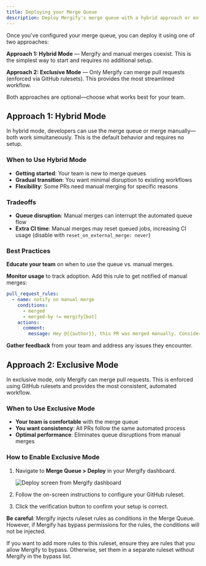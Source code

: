 ```yaml
---
title: Deploying your Merge Queue
description: Deploy Mergify's merge queue with a hybrid approach or enforce exclusive automated merges.
---
```



Once you've configured your merge queue, you can deploy it using one of two approaches:

**Approach 1: Hybrid Mode** — Mergify and manual merges coexist. This is the
simplest way to start and requires no additional setup.

**Approach 2: Exclusive Mode** — Only Mergify can merge pull requests (enforced
via GitHub rulesets). This provides the most streamlined workflow.

Both approaches are optional—choose what works best for your team.

## Approach 1: Hybrid Mode

In hybrid mode, developers can use the merge queue or merge manually—both work
simultaneously. This is the default behavior and requires no setup.

### When to Use Hybrid Mode

- **Getting started**: Your team is new to merge queues
- **Gradual transition**: You want minimal disruption to existing workflows
- **Flexibility**: Some PRs need manual merging for specific reasons

### Tradeoffs

- **Queue disruption**: Manual merges can interrupt the automated queue flow
- **Extra CI time**: Manual merges may reset queued jobs, increasing CI usage (disable with `reset_on_external_merge: never`)

### Best Practices

**Educate your team** on when to use the queue vs. manual merges.

**Monitor usage** to track adoption. Add this rule to get notified of manual merges:

```yaml
pull_request_rules:
  - name: notify on manual merge
    conditions:
      - merged
      - merged-by != mergify[bot]
    actions:
      comment:
        message: Hey @{{author}}, this PR was merged manually. Consider using the merge queue next time!
```

**Gather feedback** from your team and address any issues they encounter.

## Approach 2: Exclusive Mode

In exclusive mode, only Mergify can merge pull requests. This is enforced using
GitHub rulesets and provides the most consistent, automated workflow.

### When to Use Exclusive Mode

- **Your team is comfortable** with the merge queue
- **You want consistency**: All PRs follow the same automated process
- **Optimal performance**: Eliminates queue disruptions from manual merges

### How to Enable Exclusive Mode

1. Navigate to **Merge Queue > Deploy** in your Mergify dashboard.

   <Image src={bpDashboardScreenshot} alt="Deploy screen from Mergify dashboard"/>

2. Follow the on-screen instructions to configure your GitHub ruleset.

3. Click the verification button to confirm your setup is correct.

**Be careful**: Mergify injects ruleset rules as conditions in the Merge Queue. However,
if Mergify has bypass permissions for the rules, the conditions will not be injected.

If you want to add more rules to this ruleset, ensure they are rules that you allow Mergify to bypass.
Otherwise, set them in a separate ruleset without Mergify in the bypass list.

